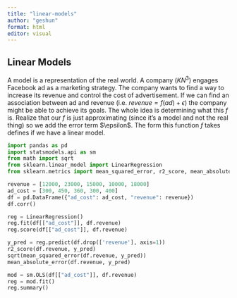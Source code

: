 ```yaml
---
title: "linear-models"
author: "geshun"
format: html
editor: visual
---
```


## Linear Models

A model is a representation of the real world. A company ($KN^3$) engages Facebook ad as a marketing strategy. The company wants to find a way to increase its revenue and control the cost of advertisement. If we can find an association between ad and revenue (i.e. $revenue = f(ad) + \epsilon$) the company might be able to achieve its goals. The whole idea is determining what this $f$ is. Realize that our $f$ is just approximating (since it's a model and not the real thing) so we add the error term \$\\epsilon\$. The form this function $f$ takes defines if we have a linear model.

```python
import pandas as pd
import statsmodels.api as sm
from math import sqrt
from sklearn.linear_model import LinearRegression
from sklearn.metrics import mean_squared_error, r2_score, mean_absolute_error
```

```python
revenue = [12000, 23000, 15000, 10000, 18000]
ad_cost = [300, 450, 360, 300, 400]
df = pd.DataFrame({"ad_cost": ad_cost, "revenue": revenue})
df.corr()
```

```python
reg = LinearRegression()
reg.fit(df[["ad_cost"]], df.revenue)
reg.score(df[["ad_cost"]], df.revenue)
```

```python
y_pred = reg.predict(df.drop(['revenue'], axis=1))
r2_score(df.revenue, y_pred)
sqrt(mean_squared_error(df.revenue, y_pred))
mean_absolute_error(df.revenue, y_pred)
```

```python
mod = sm.OLS(df[["ad_cost"]], df.revenue)
reg = mod.fit()
reg.summary()
```
